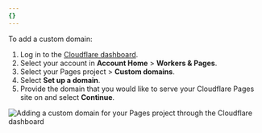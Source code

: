 ```yaml
---
{}
---
```


To add a custom domain:

1. Log in to the [Cloudflare dashboard](https://dash.cloudflare.com/login).
2. Select your account in **Account Home** > **Workers & Pages**.
3. Select your Pages project > **Custom domains**.
4. Select **Set up a domain**.
5. Provide the domain that you would like to serve your Cloudflare Pages site on and select **Continue**.

![Adding a custom domain for your Pages project through the Cloudflare dashboard](~/assets/images/pages/platform/domains.png)
